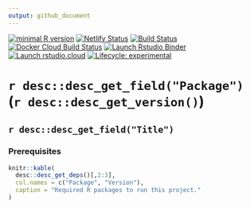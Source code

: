 ```yaml
---
output: github_document
---
```


<!-- badges: start -->
[![minimal R version](https://img.shields.io/badge/R%3E%3D-`r getOption("ew.required.r")`-6666ff.svg)](https://cran.r-project.org/)
[![Netlify Status](https://api.netlify.com/api/v1/badges/bcc3fe43-1cd0-4d23-aca4-42f78a809855/deploy-status)](https://app.netlify.com/sites/happy-chandrasekhar-239442/deploys)
[![Build Status](https://img.shields.io/travis/timtrice/enhanced_workflowr/master.svg)](https://travis-ci.org/timtrice/enhanced_workflowr)
[![Docker Cloud Build Status](https://img.shields.io/docker/cloud/build/timtrice/enhanced_workflowr.svg?style=popout)](https://cloud.docker.com/repository/docker/timtrice/enhanced_workflowr)
[![Launch Rstudio Binder](http://mybinder.org/badge.svg)](https://mybinder.org/v2/gh/timtrice/enhanced_workflowr/master?urlpath=rstudio)
[![Launch rstudio.cloud](https://img.shields.io/badge/launch-rstudio.cloud-yellowgreen.svg)](https://rstudio.cloud/project/417421)
[![Lifecycle: experimental](https://img.shields.io/badge/lifecycle-experimental-orange.svg)](https://www.tidyverse.org/lifecycle/#experimental)
<!-- badges: end -->

# `r desc::desc_get_field("Package")` (`r desc::desc_get_version() `)

## `r desc::desc_get_field("Title") `

### Prerequisites

```r
knitr::kable(
  desc::desc_get_deps()[,2:3], 
  col.names = c("Package", "Version"), 
  caption = "Required R packages to run this project."
)
```
